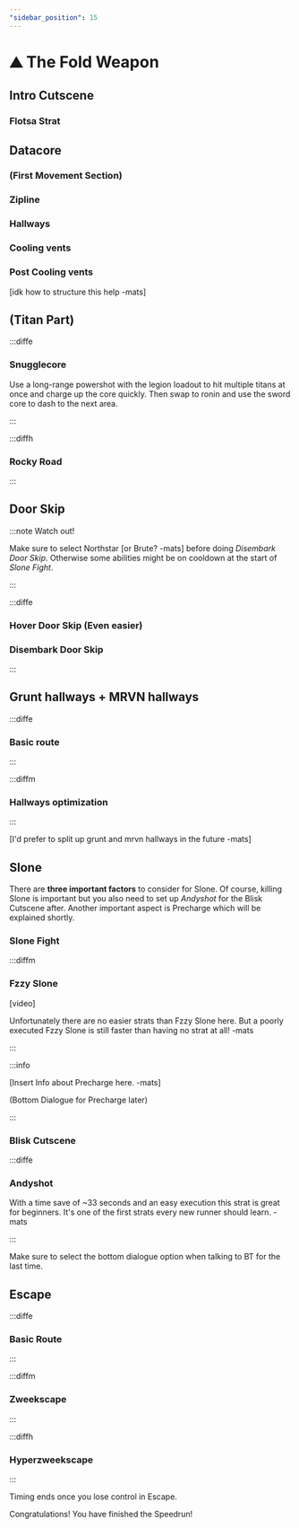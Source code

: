 ```yaml
---
"sidebar_position": 15
---
```



# ⛰️ The Fold Weapon

## Intro Cutscene

### Flotsa Strat

## Datacore

### (First Movement Section)

### Zipline

### Hallways

### Cooling vents

### Post Cooling vents

[idk how to structure this help -mats]

## (Titan Part)

:::diffe 

### Snugglecore

Use a long-range powershot with the legion loadout to hit multiple titans at once and charge up the core quickly. Then swap to ronin and use the sword core to dash to the next area.

<YouTube youTubeId="L2kx0yvTu6Q"/>

:::

:::diffh

### Rocky Road

:::

## Door Skip

:::note Watch out!

Make sure to select Northstar [or Brute? -mats] before doing *Disembark Door Skip*. Otherwise some abilities might be on cooldown at the start of *Slone Fight*. 

:::

:::diffe

### Hover Door Skip (Even easier)

### Disembark Door Skip

:::


## Grunt hallways + MRVN hallways

:::diffe

### Basic route

<YouTube youTubeId="q72F9TxfvB4"/>

:::

:::diffm

### Hallways optimization

:::

[I'd prefer to split up grunt and mrvn hallways in the future -mats]

## Slone

There are **three important factors** to consider for Slone. Of course, killing Slone is important but you also need to set up *Andyshot* for the Blisk Cutscene after. Another important aspect is Precharge which will be explained shortly. 

### Slone Fight

:::diffm

### Fzzy Slone

[video]

Unfortunately there are no easier strats than Fzzy Slone here. But a poorly executed Fzzy Slone is still faster than having no strat at all! -mats

:::

:::info 

[Insert Info about Precharge here. -mats]

(Bottom Dialogue for Precharge later)

:::

### Blisk Cutscene

:::diffe

### Andyshot


<YouTube youTubeId="I3Nh7qv3eOI"/>

With a time save of ~33 seconds and an easy execution this strat is great for beginners. It's one of the first strats every new runner should learn. -mats

:::

Make sure to select the bottom dialogue option when talking to BT for the last time.


## Escape

:::diffe

### Basic Route

:::

:::diffm

### Zweekscape

:::

:::diffh

### Hyperzweekscape

<YouTube youTubeId="LaMjDevVy6c"/>

:::


Timing ends once you lose control in Escape. 

Congratulations! You have finished the Speedrun!
